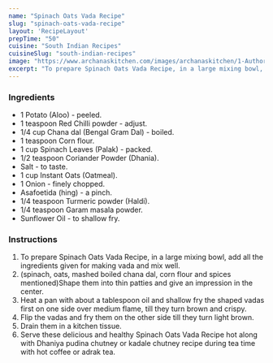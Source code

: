 ---
name: "Spinach Oats Vada Recipe"
slug: "spinach-oats-vada-recipe"
layout: 'RecipeLayout'
prepTime: "50"
cuisine: "South Indian Recipes"
cuisineSlug: "south-indian-recipes"
image: "https://www.archanaskitchen.com/images/archanaskitchen/1-Author/umar/Spinach_Oats_Vada_.jpg"
excerpt: "To prepare Spinach Oats Vada Recipe, in a large mixing bowl, add all the ingredients given for making vada and mix well"
---

### Ingredients

- 1 Potato (Aloo) - peeled.
- 1 teaspoon Red Chilli powder - adjust.
- 1/4 cup Chana dal (Bengal Gram Dal) - boiled.
- 1 teaspoon Corn flour.
- 1 cup Spinach Leaves (Palak) - packed.
- 1/2 teaspoon Coriander Powder (Dhania).
- Salt - to taste.
- 1 cup Instant Oats (Oatmeal).
- 1 Onion - finely chopped.
- Asafoetida (hing) - a pinch.
- 1/4 teaspoon Turmeric powder (Haldi).
- 1/4 teaspoon Garam masala powder.
- Sunflower Oil - to shallow fry.

### Instructions

1. To prepare Spinach Oats Vada Recipe, in a large mixing bowl, add all the ingredients given for making vada and mix well.
1. (spinach, oats, mashed boiled chana dal, corn flour and spices mentioned)Shape them into thin patties and give an impression in the center.
1. Heat a pan with about a tablespoon oil and shallow fry the shaped vadas first on one side over medium flame, till they turn brown and crispy.
1. Flip the vadas and fry them on the other side till they turn light brown.
1. Drain them in a kitchen tissue.
1. Serve these delicious and healthy Spinach Oats Vada Recipe hot along with Dhaniya pudina chutney or kadale chutney recipe during tea time with hot coffee or adrak tea.
